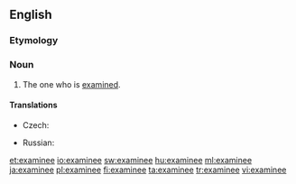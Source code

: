 ==English==
===Etymology===
{{suffix|examine|ee|t2=object of}}

===Noun===
{{en-noun}}

# The one who is [[examine]]d.

====Translations====
{{trans-top|one who is examined}}
* Czech: {{t|cs|zkoušený|m}}
{{trans-mid}}
* Russian: {{t|ru|экзаменуемый}}
{{trans-bottom}}

[[et:examinee]]
[[io:examinee]]
[[sw:examinee]]
[[hu:examinee]]
[[ml:examinee]]
[[ja:examinee]]
[[pl:examinee]]
[[fi:examinee]]
[[ta:examinee]]
[[tr:examinee]]
[[vi:examinee]]